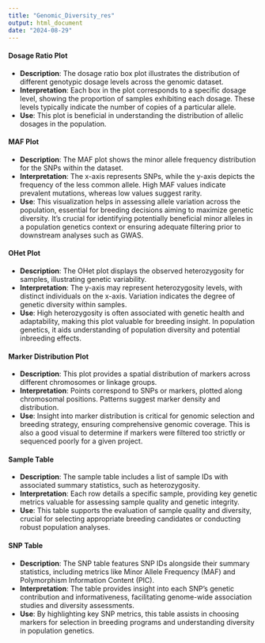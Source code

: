 ```yaml
---
title: "Genomic_Diversity_res"
output: html_document
date: "2024-08-29"
---
```


#### Dosage Ratio Plot

- **Description**: The dosage ratio box plot illustrates the distribution of different genotypic dosage levels across the genomic dataset.
- **Interpretation**: Each box in the plot corresponds to a specific dosage level, showing the proportion of samples exhibiting each dosage. These levels typically indicate the number of copies of a particular allele.
- **Use**: This plot is beneficial in understanding the distribution of allelic dosages in the population.

#### MAF Plot

- **Description**: The MAF plot shows the minor allele frequency distribution for the SNPs within the dataset.
- **Interpretation**: The x-axis represents SNPs, while the y-axis depicts the frequency of the less common allele. High MAF values indicate prevalent mutations, whereas low values suggest rarity.
- **Use**: This visualization helps in assessing allele variation across the population, essential for breeding decisions aiming to maximize genetic diversity. It's crucial for identifying potentially beneficial minor alleles in a population genetics context or ensuring adequate filtering prior to downstream analyses such as GWAS.

#### OHet Plot

- **Description**: The OHet plot displays the observed heterozygosity for samples, illustrating genetic variability.
- **Interpretation**: The y-axis may represent heterozygosity levels, with distinct individuals on the x-axis. Variation indicates the degree of genetic diversity within samples.
- **Use**: High heterozygosity is often associated with genetic health and adaptability, making this plot valuable for breeding insight. In population genetics, it aids understanding of population diversity and potential inbreeding effects.

#### Marker Distribution Plot

- **Description**: This plot provides a spatial distribution of markers across different chromosomes or linkage groups.
- **Interpretation**: Points correspond to SNPs or markers, plotted along chromosomal positions. Patterns suggest marker density and distribution.
- **Use**: Insight into marker distribution is critical for genomic selection and breeding strategy, ensuring comprehensive genomic coverage. This is also a good visual to determine if markers were filtered too strictly or sequenced poorly for a given project.

#### Sample Table

- **Description**: The sample table includes a list of sample IDs with associated summary statistics, such as heterozygosity.
- **Interpretation**: Each row details a specific sample, providing key genetic metrics valuable for assessing sample quality and genetic integrity.
- **Use**: This table supports the evaluation of sample quality and diversity, crucial for selecting appropriate breeding candidates or conducting robust population analyses.

#### SNP Table

- **Description**: The SNP table features SNP IDs alongside their summary statistics, including metrics like Minor Allele Frequency (MAF) and Polymorphism Information Content (PIC).
- **Interpretation**: The table provides insight into each SNP's genetic contribution and informativeness, facilitating genome-wide association studies and diversity assessments.
- **Use**: By highlighting key SNP metrics, this table assists in choosing markers for selection in breeding programs and understanding diversity in population genetics.
